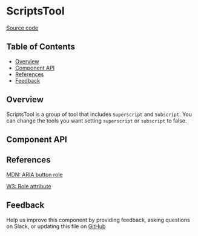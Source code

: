 
# ScriptsTool

[Source code](https://github.com/leemonade/bubbles/tree/main/packages/editors/src/tool/ScriptsTool/ScriptsTool.js)

## Table of Contents

<!-- START doctoc generated TOC please keep comment here to allow auto update -->
<!-- DON'T EDIT THIS SECTION, INSTEAD RE-RUN doctoc TO UPDATE -->

- [Overview](#overview)
- [Component API](#component-api)
- [References](#references)
- [Feedback](#feedback)

## Overview

ScriptsTool is a group of tool that includes `Superscript` and `Subscript`. You can change the tools you want setting `superscript` or `subscript` to false.

## Component API

<Preview>
  <Story id="atom-tool-scriptstool--playground" />
</Preview>

<Props of={ScriptsTool} />

## References

[MDN: ARIA button role](https://developer.mozilla.org/en-US/docs/Web/Accessibility/ARIA/Roles/button_role)

[W3: Role attribute](https://www.w3.org/WAI/PF/HTML/wiki/RoleAttribute)

## Feedback

Help us improve this component by providing feedback, asking questions on Slack, or updating this file on
[GitHub](https://github.com/leemonade/bubbles/edit/main/packages/editors/src/tool/ScriptsTool/ScriptsTool.mdx)
